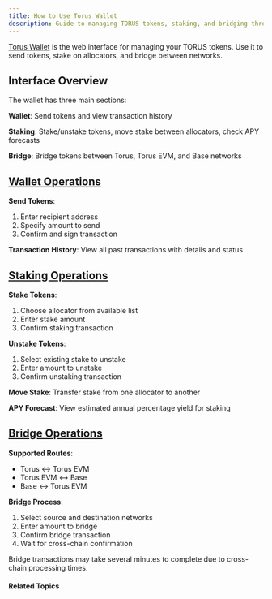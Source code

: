 ```yaml
---
title: How to Use Torus Wallet
description: Guide to managing TORUS tokens, staking, and bridging through the web wallet.
---
```



[Torus Wallet](https://wallet.torus.network/) is the web interface for managing your TORUS tokens. Use it to send tokens, stake on allocators, and bridge between networks.

## Interface Overview

The wallet has three main sections:

**Wallet**: Send tokens and view transaction history

**Staking**: Stake/unstake tokens, move stake between allocators, check APY forecasts

**Bridge**: Bridge tokens between Torus, Torus EVM, and Base networks

## [Wallet Operations](https://wallet.torus.network)

**Send Tokens**:
1. Enter recipient address
2. Specify amount to send
3. Confirm and sign transaction

**Transaction History**: View all past transactions with details and status

## [Staking Operations](https://wallet.torus.network/staking)

**Stake Tokens**:
1. Choose allocator from available list
2. Enter stake amount
3. Confirm staking transaction

**Unstake Tokens**:
1. Select existing stake to unstake
2. Enter amount to unstake
3. Confirm unstaking transaction

**Move Stake**: Transfer stake from one allocator to another

**APY Forecast**: View estimated annual percentage yield for staking


## [Bridge Operations](https://bridge.torus.network)

**Supported Routes**:
- Torus ↔ Torus EVM
- Torus EVM ↔ Base
- Base ↔ Torus EVM

**Bridge Process**:
1. Select source and destination networks
2. Enter amount to bridge
3. Confirm bridge transaction
4. Wait for cross-chain confirmation


<Aside type="note">
Bridge transactions may take several minutes to complete due to cross-chain processing times.
</Aside>


#### Related Topics

<CardGrid>
  <LinkCard
    title="Setup Wallet"
    href="/getting-started/setup-wallet"
    description="Initial wallet setup and configuration"
  />
  <LinkCard
    title="Balance Operations"
    href="/development/cli/balance-operations"
    description="CLI commands for advanced operations"
  />
</CardGrid>